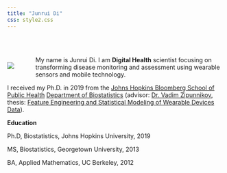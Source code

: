 ```yaml
---
title: "Junrui Di"
css: style2.css
---
```


<br>
<br>


<link rel="stylesheet" href="academicons/css/academicons.min.css"/>

<script>
  (function(i,s,o,g,r,a,m){i['GoogleAnalyticsObject']=r;i[r]=i[r]||function(){
  (i[r].q=i[r].q||[]).push(arguments)},i[r].l=1*new Date();a=s.createElement(o),
  m=s.getElementsByTagName(o)[0];a.async=1;a.src=g;m.parentNode.insertBefore(a,m)
  })(window,document,'script','https://www.google-analytics.com/analytics.js','ga');

  ga('create', 'UA-99094202-1', 'auto');
  ga('send', 'pageview');

</script>



<div style="float:left;margin:0px 50px 0px 0px">
![](./files/photo1.jpg)
</div>


My name is Junrui Di. I am __Digital Health__ scientist focusing on transforming disease monitoring and assessment using wearable sensors and mobile technology. 


I received my Ph.D. in 2019 from the [Johns Hopkins Bloomberg School of Public Health](http://www.jhsph.edu/) [Department of Biostatistics](http://www.jhsph.edu/departments/biostatistics/) (advisor: [Dr. Vadim Zipunnikov](http://www.biostat.jhsph.edu/~vzipunni/), thesis: [Feature Engineering and Statistical Modeling of Wearable Devices Data](https://jscholarship.library.jhu.edu/handle/1774.2/61537)).

__Education__

Ph.D, Biostatistics, Johns Hopkins University, 2019

MS, Biostatistics, Georgetown University, 2013

BA, Applied Mathematics, UC Berkeley, 2012


<br>
<br>
<br>
<br>
<br>
<br>
<br>
<br>








